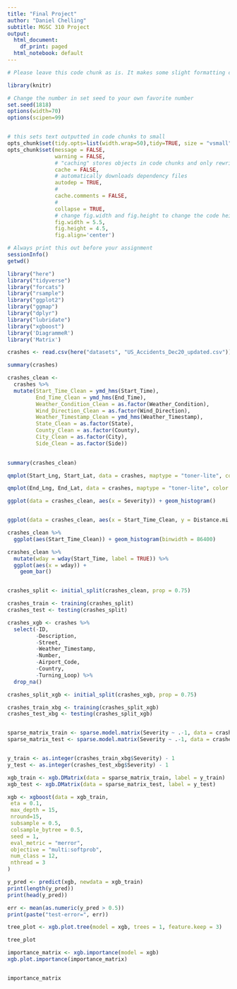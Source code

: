 ```yaml
---
title: "Final Project"
author: "Daniel Chelling"
subtitle: MGSC 310 Project 
output:
  html_document:
    df_print: paged
  html_notebook: default
---
```



```r

# Please leave this code chunk as is. It makes some slight formatting changes to alter the output to be more aesthetically pleasing. 

library(knitr)

# Change the number in set seed to your own favorite number
set.seed(1818)
options(width=70)
options(scipen=99)


# this sets text outputted in code chunks to small
opts_chunk$set(tidy.opts=list(width.wrap=50),tidy=TRUE, size = "vsmall")  
opts_chunk$set(message = FALSE,                                          
               warning = FALSE,
               # "caching" stores objects in code chunks and only rewrites if you change things
               cache = FALSE,                               
               # automatically downloads dependency files
               autodep = TRUE,
               # 
               cache.comments = FALSE,
               # 
               collapse = TRUE,
               # change fig.width and fig.height to change the code height and width by default
               fig.width = 5.5,  
               fig.height = 4.5,
               fig.align='center')


```

```r

# Always print this out before your assignment
sessionInfo()
getwd()

```


<!-- ### start answering your problem set here -->
<!-- You may export your homework in either html or pdf, with the former usually being easier. 
     To export or compile your Rmd file: click above on 'Knit' then 'Knit to HTML' -->
<!-- Be sure to submit both your .Rmd file and the compiled .html or .pdf file for full credit -->


```r

library("here")
library("tidyverse")
library("forcats")
library("rsample")
library("ggplot2")
library("ggmap")
library("dplyr")
library("lubridate")
library("xgboost")
library('DiagrammeR')
library('Matrix')

```



```r

crashes <- read.csv(here("datasets", "US_Accidents_Dec20_updated.csv"))


```

```r

summary(crashes)


```

```r


crashes_clean <-
  crashes %>% 
  mutate(Start_Time_Clean = ymd_hms(Start_Time),
         End_Time_Clean = ymd_hms(End_Time),
         Weather_Condition_Clean = as.factor(Weather_Condition),
         Wind_Direction_Clean = as.factor(Wind_Direction),
         Weather_Timestamp_Clean = ymd_hms(Weather_Timestamp),
         State_Clean = as.factor(State),
         County_Clean = as.factor(County),
         City_Clean = as.factor(City),
         Side_Clean = as.factor(Side))
  

summary(crashes_clean)


```


```r

qmplot(Start_Lng, Start_Lat, data = crashes, maptype = "toner-lite", color = factor(Severity))

qmplot(End_Lng, End_Lat, data = crashes, maptype = "toner-lite", color = factor(Severity))


```

```r

ggplot(data = crashes_clean, aes(x = Severity)) + geom_histogram()



```

```r

ggplot(data = crashes_clean, aes(x = Start_Time_Clean, y = Distance.mi.)) + geom_line()


```

```r

crashes_clean %>% 
  ggplot(aes(Start_Time_Clean)) + geom_histogram(binwidth = 86400)

```

```r

crashes_clean %>% 
  mutate(wday = wday(Start_Time, label = TRUE)) %>% 
  ggplot(aes(x = wday)) +
    geom_bar()



```



```r

crashes_split <- initial_split(crashes_clean, prop = 0.75)

crashes_train <- training(crashes_split)
crashes_test <- testing(crashes_split)


```

```r

crashes_xgb <- crashes %>% 
  select(-ID,
         -Description,
         -Street,
         -Weather_Timestamp,
         -Number,
         -Airport_Code,
         -Country,
         -Turning_Loop) %>% 
  drop_na()

crashes_split_xgb <- initial_split(crashes_xgb, prop = 0.75)

crashes_train_xbg <- training(crashes_split_xgb)
crashes_test_xbg <- testing(crashes_split_xgb)


sparse_matrix_train <- sparse.model.matrix(Severity ~ .-1, data = crashes_train_xbg)
sparse_matrix_test <- sparse.model.matrix(Severity ~ .-1, data = crashes_test_xbg)


y_train <- as.integer(crashes_train_xbg$Severity) - 1
y_test <- as.integer(crashes_test_xbg$Severity) - 1

xgb_train <- xgb.DMatrix(data = sparse_matrix_train, label = y_train)
xgb_test <- xgb.DMatrix(data = sparse_matrix_test, label = y_test)


```

```r

xgb <- xgboost(data = xgb_train,
 eta = 0.1,
 max_depth = 15, 
 nround=15, 
 subsample = 0.5,
 colsample_bytree = 0.5,
 seed = 1,
 eval_metric = "merror",
 objective = "multi:softprob",
 num_class = 12,
 nthread = 3
)

```



```r

y_pred <- predict(xgb, newdata = xgb_train)
print(length(y_pred))
print(head(y_pred))

```

```r

err <- mean(as.numeric(y_pred > 0.5))
print(paste("test-error=", err))


```

```r


tree_plot <- xgb.plot.tree(model = xgb, trees = 1, feature.keep = 3)

tree_plot


```
```r

importance_matrix <- xgb.importance(model = xgb)
xgb.plot.importance(importance_matrix)


importance_matrix
```